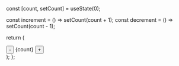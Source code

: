 
  const [count, setCount] = useState(0);

  const increment = () => setCount(count + 1);
  const decrement = () => setCount(count - 1);

  return (
    <div className="flex items-center justify-center">
      <div className="flex items-center rounded-xl overflow-hidden border border-zinc-950/20 dark:border-white/20">
        <button
          onClick={decrement}
          className="px-4 py-2 bg-gray-200 dark:bg-gray-700 hover:bg-gray-300 dark:hover:bg-gray-600"
        >
          -
        </button>
        <span className="px-4 py-2">{count}</span>
        <button
          onClick={increment}
          className="px-4 py-2 bg-gray-200 dark:bg-gray-700 hover:bg-gray-300 dark:hover:bg-gray-600"
        >
          +
        </button>
      </div>
    </div>
  );
};
